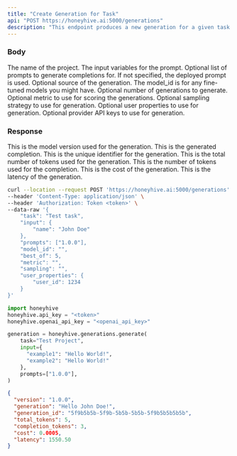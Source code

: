 ```yaml
---
title: "Create Generation for Task"
api: "POST https://honeyhive.ai:5000/generations"
description: "This endpoint produces a new generation for a given task."
---
```


### Body

<ParamField body="task" type="string" required>
  The name of the project.
</ParamField>

<ParamField body="input" type="object" required>
  The input variables for the prompt.
</ParamField>

<ParamField body="prompts" type="array">
  Optional list of prompts to generate completions for.
  If not specified, the deployed prompt is used.
</ParamField>

<ParamField body="source" type="string">
  Optional source of the generation.
</ParamField>

<ParamField body="model_id" type="string">
  The model_id is for any fine-tuned models you might have.
</ParamField>

<ParamField body="best_of" type="integer">
  Optional number of generations to generate.
</ParamField>

<ParamField body="metric" type="string">
  Optional metric to use for scoring the generations.
</ParamField>

<ParamField body="sampling" type="string">
  Optional sampling strategy to use for generation.
</ParamField>

<ParamField body="user_properties" type="object">
  Optional user properties to use for generation.
</ParamField>

<ParamField body="provider_api_keys" type="object">
  Optional provider API keys to use for generation.
</ParamField>

### Response


<ResponseField name="version" type="string">
  This is the model version used for the generation.
</ResponseField>

<ResponseField name="generation" type="string">
  This is the generated completion.
</ResponseField>

<ResponseField name="generation_id" type="string">
  This is the unique identifier for the generation.
</ResponseField>

<ResponseField name="total_tokens" type="integer">
  This is the total number of tokens used for the generation.
</ResponseField>

<ResponseField name="completion_tokens" type="integer">
  This is the number of tokens used for the completion.
</ResponseField>

<ResponseField name="cost" type="float">
  This is the cost of the generation.
</ResponseField>

<ResponseField name="latency" type="float">
  This is the latency of the generation.
</ResponseField>


<RequestExample>

```bash cURL Request
curl --location --request POST 'https://honeyhive.ai:5000/generations' \
--header 'Content-Type: application/json' \
--header 'Authorization: Token <token>' \
--data-raw '{
    "task": "Test task",
    "input": {
        "name": "John Doe"
    },
    "prompts": ["1.0.0"],
    "model_id": "",
    "best_of": 5,
    "metric": "",
    "sampling": "",
    "user_properties": {
        "user_id": 1234
    }
}'
```

```python Python SDK
import honeyhive
honeyhive.api_key = "<token>"
honeyhive.openai_api_key = "<openai_api_key>"

generation = honeyhive.generations.generate(
    task="Test Project",
    input={
      "example1": "Hello World!",
      "example2": "Hello World!"
    },
    prompts=["1.0.0"],
)
```
</RequestExample>


<ResponseExample>
    
```json Example Response
{
  "version": "1.0.0",
  "generation": "Hello John Doe!",
  "generation_id": "5f9b5b5b-5f9b-5b5b-5b5b-5f9b5b5b5b5b",
  "total_tokens": 5,
  "completion_tokens": 3,
  "cost": 0.0005,
  "latency": 1550.50
}
```
</ResponseExample>